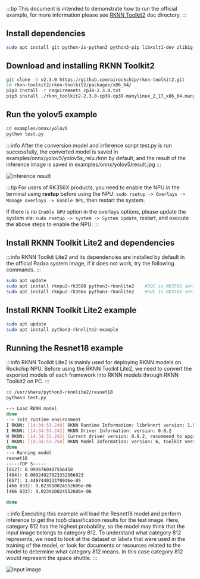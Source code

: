 :::tip
This document is intended to demonstrate how to run the official example, for more information please see [RKNN Toolkit2](https://github.com/rockchip-linux/rknn-toolkit2) doc directory.
:::

<Tabs queryString="target">

<TabItem value="pc" label="RKNN Toolkit on PC">

## Install dependencies

<NewCodeBlock tip="X86 Linux PC" type="PC">

```bash
sudo apt install git python-is-python3 python3-pip libxslt1-dev zlib1g-dev libglib2.0-dev libsm6 libgl1-mesa-glx libprotobuf-dev build-essential adb
```

</NewCodeBlock>

## Download and installing RKNN Toolkit2

<NewCodeBlock tip="X86 Linux PC" type="PC">

```bash
git clone -b v2.3.0 https://github.com/airockchip/rknn-toolkit2.git
cd rknn-toolkit2/rknn-toolkit2/packages/x86_64/
pip3 install -r requirements_cp38-2.3.0.txt
pip3 install ./rknn_toolkit2-2.3.0-cp38-cp38-manylinux_2_17_x86_64.manylinux2014_x86_64.whl
```

</NewCodeBlock>

## Run the yolov5 example

<NewCodeBlock tip="X86 Linux PC" type="PC">

```bash
cd examples/onnx/yolov5
python test.py
```

</NewCodeBlock>

:::info
After the conversion model and inference script test.py is run successfully, the converted model is saved in examples/onnx/yolov5/yolov5s_relu.rknn by default, and the result of the inference image is saved in examples/onnx/yolov5/result.jpg
:::

![inference result](/img/general-tutorial/rknn/result.webp)

</TabItem>

<TabItem value="board" label="RKNN Toolkit on board">

:::tip
For users of RK356X products, you need to enable the NPU in the terminal using **rsetup** before using the NPU: `sudo rsetup -> Overlays -> Manage overlays -> Enable NPU`, then restart the system.

If there is no `Enable NPU` option in the overlays options, please update the system via: `sudo rsetup -> system -> System Update`, restart, and execute the above steps to enable the NPU.
:::

## Install RKNN Toolkit Lite2 and dependencies

:::info
RKNN Toolkit Lite2 and its dependencies are installed by default in the official Radxa system image, if it does not work, try the following commands.
:::

<NewCodeBlock tip="Radxa OS" type="device">

```bash
sudo apt update
sudo apt install rknpu2-rk3588 python3-rknnlite2    #SOC is RK3588 series
sudo apt install rknpu2-rk356x python3-rknnlite2    #SOC is RK356X series
```

</NewCodeBlock>

## Install RKNN Toolkit Lite2 example

<NewCodeBlock tip="Radxa OS" type="device">

```bash
sudo apt update
sudo apt install python3-rknnlite2-example
```

</NewCodeBlock>

## Running the Resnet18 example

:::info
RKNN Toolkit Lite2 is mainly used for deploying RKNN models on Rockchip NPU.
Before using the RKNN Toolkit Lite2, we need to convert the exported models of each framework into RKNN models through RKNN Toolkit2 on PC.
:::

<NewCodeBlock tip="Radxa OS" type="device">

```bash
cd /usr/share/python3-rknnlite2/resnet18
python3 test.py
```

</NewCodeBlock>

<NewCodeBlock tip="Results" type="device">

```bash
--> Load RKNN model
done
--> Init runtime environment
I RKNN: [14:34:53.240] RKNN Runtime Information: librknnrt version: 1.5.2 (c6b7b351a@2023-08-23T15:28:22)
I RKNN: [14:34:53.242] RKNN Driver Information: version: 0.8.2
W RKNN: [14:34:53.242] Current driver version: 0.8.2, recommend to upgrade the driver to the new version: >= 0.8.8
I RKNN: [14:34:53.250] RKNN Model Information: version: 6, toolkit version: 1.5.2-source_code(compiler version: 1.5.2 (71720f3fc@2023-08-21T09:35:42)), target: RKNPU v2, target platform: rk3588, framework name: PyTorch, framework layout: NCHW, model inference type: static_shape
done
--> Running model
resnet18
-----TOP 5-----
[812]: 0.9996760487556458
[404]: 0.00024927023332566023
[657]: 1.449744013370946e-05
[466 833]: 9.023910024552606e-06
[466 833]: 9.023910024552606e-06

done
```

</NewCodeBlock>

:::info
Executing this example will load the Resnet18 model and perform inference to get the top5 classification results for the test image.
Here, category 812 has the highest probability, so the model may think that the input image belongs to category 812.
To understand what category 812 represents, we need to look at the dataset or labels that were used in the training of the model, or look for documents or resources related to the model to determine what category 812 means.
In this case category 812 would represent the space shuttle.
:::

![Input image](/img/general-tutorial/rknn/space_shuttle_224.webp)

</TabItem>

</Tabs>
